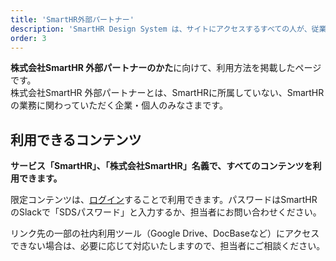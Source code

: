 ```yaml
---
title: 'SmartHR外部パートナー'
description: 'SmartHR Design System は、サイトにアクセスするすべての人が、従業員限定コンテンツを除くすべてのコンテンツを参照できます。利用に関しては、コンテンツごとにその範囲や権利が異なるので、各コンテンツ、または利用規約を確認してください。'
order: 3
---
```



**株式会社SmartHR 外部パートナーのかた**に向けて、利用方法を掲載したページです。  
株式会社SmartHR 外部パートナーとは、SmartHRに所属していない、SmartHRの業務に関わっていただく企業・個人のみなさまです。

## 利用できるコンテンツ
**サービス「SmartHR」、「株式会社SmartHR」名義で、すべてのコンテンツを利用できます。**  

限定コンテンツは、[ログイン](/login)することで利用できます。パスワードはSmartHRのSlackで「SDSパスワード」と入力するか、担当者にお問い合わせください。

リンク先の一部の社内利用ツール（Google Drive、DocBaseなど）にアクセスできない場合は、必要に応じて対応いたしますので、担当者にご相談ください。